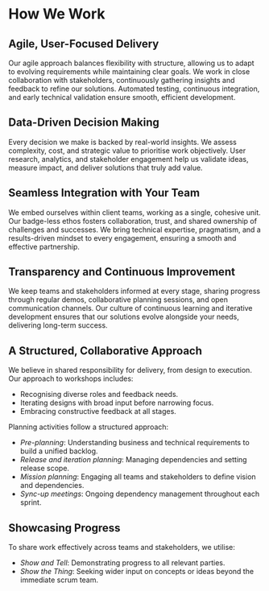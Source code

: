 # How We Work

## Agile, User-Focused Delivery

Our agile approach balances flexibility with structure, allowing us to adapt to evolving requirements while maintaining clear goals. We work in close collaboration with stakeholders, continuously gathering insights and feedback to refine our solutions. Automated testing, continuous integration, and early technical validation ensure smooth, efficient development.

## Data-Driven Decision Making

Every decision we make is backed by real-world insights. We assess complexity, cost, and strategic value to prioritise work objectively. User research, analytics, and stakeholder engagement help us validate ideas, measure impact, and deliver solutions that truly add value.

## Seamless Integration with Your Team

We embed ourselves within client teams, working as a single, cohesive unit. Our badge-less ethos fosters collaboration, trust, and shared ownership of challenges and successes. We bring technical expertise, pragmatism, and a results-driven mindset to every engagement, ensuring a smooth and effective partnership.

## Transparency and Continuous Improvement

We keep teams and stakeholders informed at every stage, sharing progress through regular demos, collaborative planning sessions, and open communication channels. Our culture of continuous learning and iterative development ensures that our solutions evolve alongside your needs, delivering long-term success.

## A Structured, Collaborative Approach

We believe in shared responsibility for delivery, from design to execution. Our approach to workshops includes:

- Recognising diverse roles and feedback needs.
- Iterating designs with broad input before narrowing focus.
- Embracing constructive feedback at all stages.

Planning activities follow a structured approach:

- _Pre-planning_: Understanding business and technical requirements to build a unified backlog.
- _Release and iteration planning_: Managing dependencies and setting release scope.
- _Mission planning_: Engaging all teams and stakeholders to define vision and dependencies.
- _Sync-up meetings_: Ongoing dependency management throughout each sprint.

## Showcasing Progress

To share work effectively across teams and stakeholders, we utilise:

- _Show and Tell_: Demonstrating progress to all relevant parties.
- _Show the Thing_: Seeking wider input on concepts or ideas beyond the immediate scrum team.
